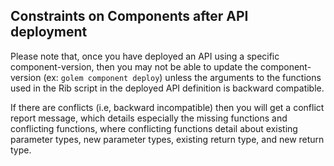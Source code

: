 ## Constraints on Components after API deployment

Please note that, once you have deployed an API using a specific component-version, then
you may not be able to update the component-version (ex: `golem component deploy`) unless
the arguments to the functions used in the Rib script in the deployed API definition is backward compatible.

If there are conflicts (i.e, backward incompatible) then you will get a conflict report message,
which details especially the missing functions and conflicting functions, where conflicting functions
detail about existing parameter types, new parameter types, existing return type, and new return type.
